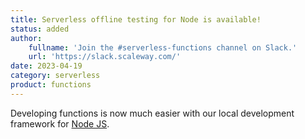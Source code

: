```yaml
---
title: Serverless offline testing for Node is available!
status: added
author:
    fullname: 'Join the #serverless-functions channel on Slack.'
    url: 'https://slack.scaleway.com/'
date: 2023-04-19
category: serverless
product: functions
---
```


Developing functions is now much easier with our local development framework for [Node JS](https://github.com/scaleway/serverless-functions-node#%EF%B8%8F-quickstart).


